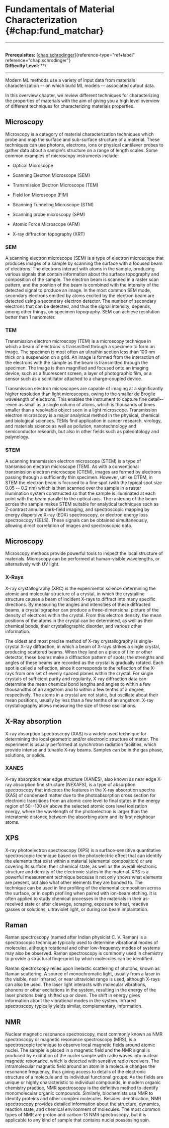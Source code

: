 # Fundamentals of Material Characterization \{#chap:fund_matchar\}

------------------------------------------------------------------------

\
**Prerequisites:**
[\[chap:schrodinger\]](#chap:schrodinger)\{reference-type="ref+label"
reference="chap:schrodinger"\}\
**Difficulty Level:** \*\*\

------------------------------------------------------------------------

Modern ML methods use a variety of input data from materials
characterization -- on which build ML models -- associated output data.

In this overview chapter, we review different techniques for
characterizing the properties of materials with the aim of giving you a
high level overview of different techniques for characterizing materials
properties.

## Microscopy

Microscopy is a category of material characterization techniques which
probe and map the surface and sub-surface structure of a material. These
techniques can use photons, electrons, ions or physical cantilever
probes to gather data about a sample's structure on a range of length
scales. Some common examples of microscopy instruments include:

-   Optical Microscope

-   Scanning Electron Microscope (SEM)

-   Transmission Electron Microscope (TEM)

-   Field Ion Microscope (FIM)

-   Scanning Tunneling Microscope (STM)

-   Scanning probe microscopy (SPM)

-   Atomic Force Microscope (AFM)

-   X-ray diffraction topography (XRT)

### SEM

A scanning electron microscope (SEM) is a type of electron microscope
that produces images of a sample by scanning the surface with a focused
beam of electrons. The electrons interact with atoms in the sample,
producing various signals that contain information about the surface
topography and composition of the sample. The electron beam is scanned
in a raster scan pattern, and the position of the beam is combined with
the intensity of the detected signal to produce an image. In the most
common SEM mode, secondary electrons emitted by atoms excited by the
electron beam are detected using a secondary electron detector. The
number of secondary electrons that can be detected, and thus the signal
intensity, depends, among other things, on specimen topography. SEM can
achieve resolution better than 1 nanometer.

### TEM

Transmission electron microscopy (TEM) is a microscopy technique in
which a beam of electrons is transmitted through a specimen to form an
image. The specimen is most often an ultrathin section less than 100 nm
thick or a suspension on a grid. An image is formed from the interaction
of the electrons with the sample as the beam is transmitted through the
specimen. The image is then magnified and focused onto an imaging
device, such as a fluorescent screen, a layer of photographic film, or a
sensor such as a scintillator attached to a charge-coupled device.

Transmission electron microscopes are capable of imaging at a
significantly higher resolution than light microscopes, owing to the
smaller de Broglie wavelength of electrons. This enables the instrument
to capture fine detail---even as small as a single column of atoms,
which is thousands of times smaller than a resolvable object seen in a
light microscope. Transmission electron microscopy is a major analytical
method in the physical, chemical and biological sciences. TEMs find
application in cancer research, virology, and materials science as well
as pollution, nanotechnology and semiconductor research, but also in
other fields such as paleontology and palynology.

### STEM

A scanning transmission electron microscope (STEM) is a type of
transmission electron microscope (TEM). As with a conventional
transmission electron microscope (CTEM), images are formed by electrons
passing through a sufficiently thin specimen. However, unlike CTEM, in
STEM the electron beam is focused to a fine spot (with the typical spot
size 0.05 -- 0.2 nm) which is then scanned over the sample in a raster
illumination system constructed so that the sample is illuminated at
each point with the beam parallel to the optical axis. The rastering of
the beam across the sample makes STEM suitable for analytical techniques
such as Z-contrast annular dark-field imaging, and spectroscopic mapping
by energy dispersive X-ray (EDX) spectroscopy, or electron energy loss
spectroscopy (EELS). These signals can be obtained simultaneously,
allowing direct correlation of images and spectroscopic data.

## Microscopy

Microscopy methods provide powerful tools to inspect the local structure
of materials. Microscopy can be performed at human-visible wavelengths,
or alternatively with UV light.

### X-Rays

X-ray crystallography (XRC) is the experimental science determining the
atomic and molecular structure of a crystal, in which the crystalline
structure causes a beam of incident X-rays to diffract into many
specific directions. By measuring the angles and intensities of these
diffracted beams, a crystallographer can produce a three-dimensional
picture of the density of electrons within the crystal. From this
electron density, the mean positions of the atoms in the crystal can be
determined, as well as their chemical bonds, their crystallographic
disorder, and various other information.

The oldest and most precise method of X-ray crystallography is
single-crystal X-ray diffraction, in which a beam of X-rays strikes a
single crystal, producing scattered beams. When they land on a piece of
film or other detector, these beams make a diffraction pattern of spots;
the strengths and angles of these beams are recorded as the crystal is
gradually rotated. Each spot is called a reflection, since it
corresponds to the reflection of the X-rays from one set of evenly
spaced planes within the crystal. For single crystals of sufficient
purity and regularity, X-ray diffraction data can determine the mean
chemical bond lengths and angles to within a few thousandths of an
angstrom and to within a few tenths of a degree, respectively. The atoms
in a crystal are not static, but oscillate about their mean positions,
usually by less than a few tenths of an angstrom. X-ray crystallography
allows measuring the size of these oscillations.

## X-Ray absorption

X-ray absorption spectroscopy (XAS) is a widely used technique for
determining the local geometric and/or electronic structure of matter.
The experiment is usually performed at synchrotron radiation facilities,
which provide intense and tunable X-ray beams. Samples can be in the gas
phase, solutions, or solids.

### XANES

X-ray absorption near edge structure (XANES), also known as near edge
X-ray absorption fine structure (NEXAFS), is a type of absorption
spectroscopy that indicates the features in the X-ray absorption spectra
(XAS) of condensed matter due to the photoabsorption cross section for
electronic transitions from an atomic core level to final states in the
energy region of 50--100 eV above the selected atomic core level
ionization energy, where the wavelength of the photoelectron is larger
than the interatomic distance between the absorbing atom and its first
neighbour atoms.

## XPS

X-ray photoelectron spectroscopy (XPS) is a surface-sensitive
quantitative spectroscopic technique based on the photoelectric effect
that can identify the elements that exist within a material (elemental
composition) or are covering its surface, their chemical state, as well
as the overall electronic structure and density of the electronic states
in the material. XPS is a powerful measurement technique because it not
only shows what elements are present, but also what other elements they
are bonded to. The technique can be used in line profiling of the
elemental composition across the surface, or in depth profiling when
paired with ion-beam etching. It is often applied to study chemical
processes in the materials in their as-received state or after cleavage,
scraping, exposure to heat, reactive gasses or solutions, ultraviolet
light, or during ion beam implantation.

## Raman

Raman spectroscopy (named after Indian physicist C. V. Raman) is a
spectroscopic technique typically used to determine vibrational modes of
molecules, although rotational and other low-frequency modes of systems
may also be observed. Raman spectroscopy is commonly used in chemistry
to provide a structural fingerprint by which molecules can be
identified.

Raman spectroscopy relies upon inelastic scattering of photons, known as
Raman scattering. A source of monochromatic light, usually from a laser
in the visible, near infrared, or near ultraviolet range is used,
although X-rays can also be used. The laser light interacts with
molecular vibrations, phonons or other excitations in the system,
resulting in the energy of the laser photons being shifted up or down.
The shift in energy gives information about the vibrational modes in the
system. Infrared spectroscopy typically yields similar, complementary,
information.

## NMR

Nuclear magnetic resonance spectroscopy, most commonly known as NMR
spectroscopy or magnetic resonance spectroscopy (MRS), is a
spectroscopic technique to observe local magnetic fields around atomic
nuclei. The sample is placed in a magnetic field and the NMR signal is
produced by excitation of the nuclei sample with radio waves into
nuclear magnetic resonance, which is detected with sensitive radio
receivers. The intramolecular magnetic field around an atom in a
molecule changes the resonance frequency, thus giving access to details
of the electronic structure of a molecule and its individual functional
groups. As the fields are unique or highly characteristic to individual
compounds, in modern organic chemistry practice, NMR spectroscopy is the
definitive method to identify monomolecular organic compounds.
Similarly, biochemists use NMR to identify proteins and other complex
molecules. Besides identification, NMR spectroscopy provides detailed
information about the structure, dynamics, reaction state, and chemical
environment of molecules. The most common types of NMR are proton and
carbon-13 NMR spectroscopy, but it is applicable to any kind of sample
that contains nuclei possessing spin.
